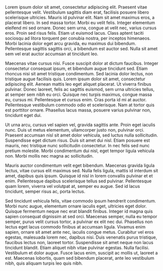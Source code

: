 <!-- # Lorem ipsum dolor sit amet -->

Lorem ipsum dolor sit amet, consectetur adipiscing elit. Praesent vitae pellentesque velit. Vestibulum sagittis diam erat, facilisis posuere libero scelerisque ultricies. Mauris id pulvinar elit. Nam sit amet maximus eros, a placerat libero. In sed massa tortor. Morbi eu velit felis. Integer elementum eleifend mi sed ornare. Donec sem urna, congue at velit nec, varius cursus eros. Proin sed risus felis. Etiam ut euismod lacus. Class aptent taciti sociosqu ad litora torquent per conubia nostra, per inceptos himenaeos. Morbi lacinia dolor eget arcu gravida, eu maximus dui bibendum. Pellentesque sagittis sagittis orci, a bibendum est auctor sed. Nulla sit amet sem vel erat auctor accumsan at tincidunt leo.

Maecenas vitae cursus nisi. Fusce suscipit dolor at dictum faucibus. Integer consectetur consequat ipsum, et bibendum augue tincidunt sed. Etiam rhoncus nisi sit amet tristique condimentum. Sed lacinia dolor lectus, non tristique augue facilisis quis. Lorem ipsum dolor sit amet, consectetur adipiscing elit. Aenean mattis leo eget aliquet placerat. Ut viverra finibus pulvinar. Donec laoreet, felis ac sagittis euismod, sem urna ultricies tellus, at semper sem nibh eu orci. Quisque nec turpis maximus, congue massa eu, cursus mi. Pellentesque et cursus enim. Cras porta id mi at auctor. Pellentesque vestibulum commodo odio et scelerisque. Nam at tortor quis est porttitor ornare. Phasellus lacus massa, posuere varius pulvinar non, tincidunt eget dui.

Ut urna arcu, cursus vel sapien vel, gravida sagittis ante. Proin eget iaculis nunc. Duis ut metus elementum, ullamcorper justo non, pulvinar orci. Praesent accumsan nisl sit amet dolor vehicula, sed luctus nulla sollicitudin. Suspendisse eget dictum risus. Duis sit amet dui nisl. Etiam posuere est mauris, nec tristique nunc sollicitudin consectetur. In nec felis sed nunc pretium molestie. Morbi condimentum dui nisl, eget tempor ligula vehicula non. Morbi mollis nec magna ac sollicitudin.

Mauris auctor condimentum velit eget bibendum. Maecenas gravida ligula lectus, vitae cursus elit maximus sed. Nulla felis ligula, mattis id interdum sit amet, dapibus quis ipsum. Quisque id nisl in lorem convallis pulvinar et et enim. Pellentesque dapibus scelerisque tellus sed pulvinar. Pellentesque quam lorem, viverra vel volutpat at, semper eu augue. Sed id lacus tincidunt, semper risus ac, porta lectus.

Sed tincidunt vehicula felis, vitae commodo ipsum hendrerit condimentum. Morbi nunc augue, elementum ornare iaculis eget, ultricies eget dolor. Quisque fermentum neque nec erat blandit finibus. Integer id magna quis sapien consequat dignissim at sed orci. Maecenas semper, nulla eu tempor semper, purus velit cursus tortor, a pulvinar ex elit nec dui. Phasellus non lectus eget lacus commodo finibus at accumsan ligula. Vivamus enim sapien, ornare sit amet ante nec, iaculis congue metus. Curabitur vel eros egestas, malesuada lorem nec, dapibus nisi. Duis venenatis purus tristique, faucibus lectus non, laoreet tortor. Suspendisse sit amet neque non lacus tincidunt blandit. Etiam aliquet nibh vitae pulvinar egestas. Nulla facilisi. Vestibulum et dolor augue. Fusce lacus enim, suscipit ac mollis ut, laoreet a est. Maecenas lobortis, quam sed bibendum placerat, ante leo vestibulum nibh, quis aliquam turpis leo quis nibh.
